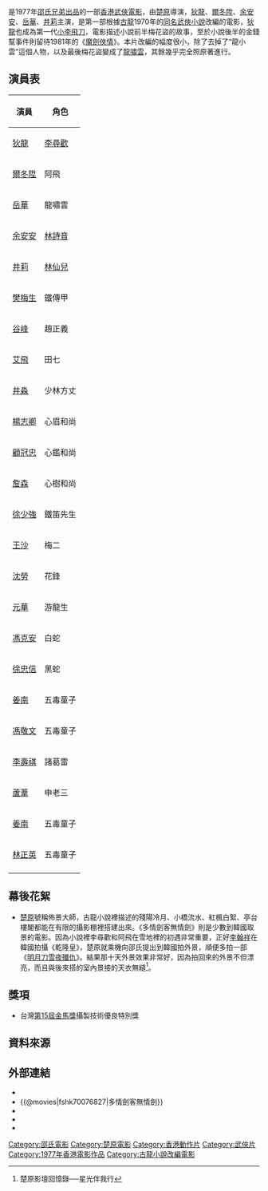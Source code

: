 {{Infobox Film
| name           = 多情劍客無情劍
| original_name  = ''{{lang|en|The Sentimental Swordsman}}''
| image          = The Sentimental Swordsman poster.jpg
| caption        = 
| director       = [[楚原|楚原]]
| based_on        = {{based_on|[[多情劍客無情劍|多情劍客無情劍]]|[[古龍|古龍]]}}
| producer       = [[邵逸夫|邵逸夫]]
| producer_2     = [[方逸華|方逸華]]、陳列
| writer         = [[楚原|楚原]]
| starring       = [[狄龍|狄龍]]、[[爾冬陞|爾冬陞]]、[[余安安|余安安]]、[[岳華|岳華]]、[[井莉|井莉]]
| music          = [[陳勳奇|陳勳奇]]
| cinematography = [[黄捷_(摄影师)|黃捷]]
| editing        = [[姜興隆|姜興隆]]
| production_company = {{BHKG}}[[邵氏公司|邵氏公司]]
| distributor    = {{BHKG}}[[邵氏公司|邵氏公司]]
| released       = {{BHKG}}：{{film date|1977|10|14}}<br>{{BRD}}：{{start date|1981|10|16}}
| runtime        = 96 分鐘
| country        = {{英屬香港電影產地}}
| language       = 華語
| award          = 
| budget         = 
| gross          = 
| amg_id         = 
| imdb_id        = tt0076827
| preceded_by  = 
| followed_by  = [[魔劍俠情|魔劍俠情]]
| tw_name =
| hk_name = 
| cn_name = 
| ja_name = 
}}

{{engname|《多情劍客無情劍》|''The Sentimental Swordsman''}}是1977年[[邵氏電影列表|邵氏兄弟出品]]的一部[[香港動作電影|香港武俠電影]]，由[[楚原|楚原]]導演，[[狄龍|狄龍]]、[[爾冬陞|爾冬陞]]、[[余安安|余安安]]、[[岳華|岳華]]、[[井莉|井莉]]主演，是第一部根據[[古龍|古龍]]1970年的[[多情劍客無情劍|同名武俠小說]]改編的電影，[[狄龍|狄龍]]也成為第一代[[小李飛刀|小李飛刀]]，電影描述小說前半梅花盜的故事，至於小說後半的金錢幫事件則留待1981年的《[[魔劍俠情|魔劍俠情]]》。本片改編的幅度很小，除了去掉了“龍小雲”這個人物，以及最後梅花盜變成了[[龍嘯雲|龍嘯雲]]，其餘幾乎完全照原著進行。

==演員表==
{| class="wikitable" 
|- 
! 演員 || 角色 
|- 
| [[狄龍|狄龍]] || [[李尋歡|李尋歡]]
|- 
| [[爾冬陞|爾冬陞]] || 阿飛
|- 
| [[岳華|岳華]] || 龍嘯雲
|- 
| [[余安安|余安安]] || [[林詩音|林詩音]]
|- 
| [[井莉|井莉]] || [[林仙兒|林仙兒]]
|- 
| [[樊梅生|樊梅生]] || 鐵傳甲
|- 
| [[谷峰|谷峰]] || 趙正義
|- 
| [[艾飛|艾飛]] || 田七
|-
| [[井淼|井淼]] || 少林方丈
|- 
| [[楊志卿|楊志卿]] || 心眉和尚
|- 
| [[顧冠忠|顧冠忠]] || 心鑑和尚
|- 
| [[詹森|詹森]] || 心樹和尚
|- 
| [[徐少強|徐少強]] || 鐵笛先生
|- 
| [[王沙|王沙]] || 梅二
|-
| [[沈勞|沈勞]] || 花鋒
|-
| [[元華|元華]] || 游龍生
|-
| [[馮克安|馮克安]] || 白蛇
|-
| [[徐忠信|徐忠信]] || 黑蛇
|-
| [[姜南|姜南]] || 五毒童子
|-
| [[馮敬文|馮敬文]] || 五毒童子
|-
| [[李壽祺|李壽祺]] || 諸葛雷
|-
| [[蘆葦|蘆葦]] || 申老三
|-
| [[姜南|姜南]] || 五毒童子
|-
| [[林正英|林正英]] || 五毒童子
|-
|}

==幕後花絮==
*[[楚原|楚原]]號稱佈景大師，古龍小說裡描述的殘陽冷月、小橋流水、紅楓白絮、亭台樓閣都能在有限的攝影棚裡搭建出來。《多情劍客無情劍》則是少數到韓國取景的電影。因為小說裡李尋歡和阿飛在雪地裡的初遇非常重要，正好[[李翰祥|李翰祥]]在韓國拍攝《乾隆皇》，楚原就乘機向邵氏提出到韓國拍外景，順便多拍一部《[[明月刀雪夜殲仇|明月刀雪夜殲仇]]》。結果那十天外景效果非常好，因為拍回來的外景不但漂亮，而且與後來搭的室內景接的天衣無縫<ref name="CHU">楚原影壇回憶錄──星光伴我行</ref>。

==獎項==
*台灣[[第15屆金馬獎|第15屆金馬獎]]攝製技術優良特別獎

==資料來源==
<references/>

== 外部連結 ==
*{{hkmdb title|5825|多情劍客無情劍}}
*{{@movies|fshk70076827|多情劍客無情劍}}
*{{douban|title=多情劍客無情劍}}
*{{Mtime|23254|多情劍客無情劍}}
*{{imdb title|0076827|多情劍客無情劍}}

{{林正英}}

[[Category:邵氏電影|Category:邵氏電影]]
[[Category:楚原電影|Category:楚原電影]]
[[Category:香港動作片|Category:香港動作片]]
[[Category:武俠片|Category:武俠片]]
[[Category:1977年香港電影作品|Category:1977年香港電影作品]]
[[Category:古龍小說改編電影|Category:古龍小說改編電影]]